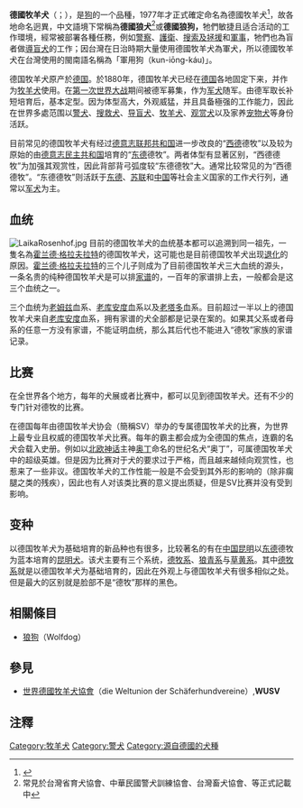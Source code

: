 {{Infobox Dogbreed
| akcgroup = Herding
| akcstd = http://www.akc.org/breeds/german_shepherd_dog/index.cfm
| altname = 德國狼犬
| ankcgroup = Group 5 (Working Dogs)
| ankcstd = https://web.archive.org/web/20061019155850/http://www.ankc.aust.com/gsd.html
| ckcgroup = Group 7 - Herding Dogs 
| ckcstd = https://web.archive.org/web/20070211082848/http://www.canadasguidetodogs.com/germanshepherd/germansheparticle1.htm
| country = {{flagicon|Germany}} [[德國|德國]]
| fcigroup = 1
| fcinum = 166
| fcisection = 1
| fcistd = http://gsdca.org/GSDReviewed/cdogs/CampaignerUzi.html
| image = Stary_oies.JPG 
| image_caption = 德國牧羊狗
| kcukgroup = Pastoral
| kcukstd = https://web.archive.org/web/20080119091413/http://www.thekennelclub.org.uk/item/136
| name = 德國牧羊狗
| nzkcgroup = Working
| nzkcstd = https://web.archive.org/web/20080720164714/http://www.nzkc.org.nz/br528.html
| ukcgroup = Herding Dog
| ukcstd = https://web.archive.org/web/20080420030043/http://mail.ukcdogs.com/UKCweb.nsf/80de88211ee3f2dc8525703f004ccb1e/0a13b2f709a6e7b585257049005ff376?OpenDocument
|nickname=德牧}}

'''德國牧羊犬'''（{{lang-de|''Deutscher Schäferhund''}}；{{lang-en|''German Shepherd''}}），是[[狗|狗]]的一个品種，1977年才正式確定命名為德國牧羊犬<REF>
{{Cite web |url=http://germanculture.com.ua/german-facts/german-shepherd/ |title=German Shepherd – The Ultimate Service Dog |accessdate=2017-09-11 |archive-date=2017-07-22 |archive-url=https://web.archive.org/web/20170722135859/http://germanculture.com.ua/german-facts/german-shepherd/ |dead-url=no }}
</REF>，故各地命名迥異，中文語境下常稱為'''德國狼犬'''<REF>常見於台灣省育犬協會、中華民國警犬訓練協會、台灣畜犬協會、等正式記載中</REF>或'''德國狼狗，'''{{请求来源||time=2022-01-22}}牠們敏捷且适合活动的工作環境，經常被部署各種任務，例如[[警察|警察]]、[[護衛|護衛]]、[[搜索及拯援|搜索及拯援]]和[[軍事|軍事]]，牠們也為盲者做[[導盲犬|導盲犬]]的工作；因台灣在日治時期大量使用德國牧羊犬為軍犬，所以德國牧羊犬在台灣使用的閩南語名稱為「軍用狗（kun-iōng-káu)」。

德国牧羊犬原产於[[德国|德国]]。於1880年，德国牧羊犬已经在[[德国|德国]]各地固定下来，并作为[[牧羊犬|牧羊犬]]使用。在[[第一次世界大战|第一次世界大战]]期间被德军募集，作为[[军犬|军犬]]随军。由德军取长补短培育后，基本定型。因为体型高大，外观威猛，并且具备極强的工作能力，因此在世界多處范围以[[警犬|警犬]]、[[搜救犬|搜救犬]]、[[导盲犬|导盲犬]]、[[牧羊犬|牧羊犬]]、[[观赏犬|观赏犬]]以及家养[[宠物犬|宠物犬]]等身份活跃。

目前常见的德国牧羊犬有经过[[德意志联邦共和国|德意志联邦共和国]]进一步改良的“[[西德|西德]]德牧”以及较为原始的由[[德意志民主共和国|德意志民主共和国]]培育的“[[东德|东德]]德牧”。两者体型有显著区别，“西德德牧”为加强其观赏性，因此背部背弓弧度较“东德德牧”大。通常比较常见的为“西德德牧”。“东德德牧”则活跃于[[东德|东德]]、[[苏联|苏联]]和[[中华人民共和国|中国]]等社会主义国家的工作犬行列，通常以[[军犬|军犬]]为主。

== 血统 ==
[[File:LaikaRosenhof.jpg|left]]
目前的德国牧羊犬的血统基本都可以追溯到同一祖先，一隻名為[[霍兰德·格拉夫拉特|霍兰德·格拉夫拉特]]的德国牧羊犬，这可能也是目前德国牧羊犬出现[[退化|退化]]的原因。[[霍兰德·格拉夫拉特|霍兰德·格拉夫拉特]]的三个儿子则成为了目前德国牧羊犬三大血统的源头，一条名贵的纯种德国牧羊犬是可以排[[家谱|家谱]]的，一百年的家谱排上去，一般都会是这三个血统之一。

三个血统为[[老姆兹|老姆兹]]血系、[[老库安度|老库安度]]血系以及[[老塔多|老塔多]]血系。目前超过一半以上的德国牧羊犬来自[[老库安度|老库安度]]血系，拥有家谱的犬全部都是记录在案的。如果其父系或者母系的任意一方没有家谱，不能证明血统，那么其后代也不能进入“德牧”家族的家谱记录。

== 比赛 ==
在全世界各个地方，每年的犬展或者比赛中，都可以见到德国牧羊犬。还有不少的专门针对德牧的比赛。

在德国每年由德国牧羊犬协会（簡稱SV）举办的专属德国牧羊犬的比赛，为世界上最专业且权威的德国牧羊犬比赛。每年的霸主都会成为全德国的焦点，连霸的名犬会载入史册。例如以[[北欧神话|北欧神话]]主神[[奥丁|奥丁]]命名的世纪名犬“奥丁”，可属德国牧羊犬中的超级英雄。但是因为比赛对于犬的要求过于严格，而且越来越倾向观赏性，也惹来了一些非议。德国牧羊犬的工作性能一般是不会受到其外形的影响的（除非瘸腿之类的残疾），因此也有人对该类比赛的意义提出质疑，但是SV比赛并没有受到影响。

== 变种 ==
以德国牧羊犬为基础培育的新品种也有很多，比较著名的有在[[中国|中国]][[昆明|昆明]]以[[东德|东德]]德牧为蓝本培育的[[昆明犬|昆明犬]]。该犬主要有三个系统，[[德牧系|德牧系]]、[[狼青系|狼青系]]与[[草黄系|草黄系]]。其中[[德牧系|德牧系]]就是以德国牧羊犬为基础培育的，因此在外观上与德国牧羊犬有很多相似之处。但是最大的区别就是脸部不是“德牧”那样的黑色。

==相關條目==
* [[狼狗|狼狗]]（Wolfdog）

== 參見 ==
* [[世界德國牧羊犬協會|世界德國牧羊犬協會]]（die Weltunion der Schäferhundvereine）,'''WUSV'''
==注釋==
{{reflist}}

{{Authority control}}
[[Category:牧羊犬|Category:牧羊犬]]
[[Category:警犬|Category:警犬]]
[[Category:源自德國的犬種|Category:源自德國的犬種]]